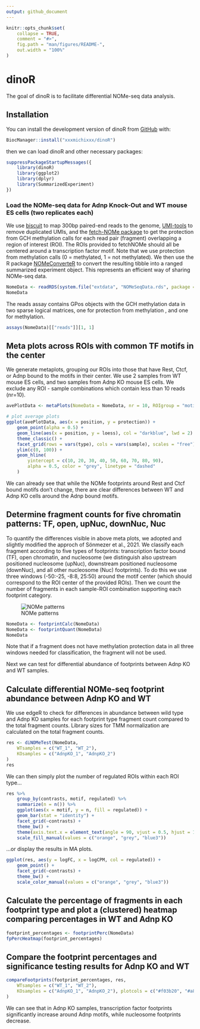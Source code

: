 ```yaml
---
output: github_document
---
```


<!-- README.md is generated from README.Rmd. Please edit that file -->

```r
knitr::opts_chunk$set(
    collapse = TRUE,
    comment = "#>",
    fig.path = "man/figures/README-",
    out.width = "100%"
)
```

# dinoR

<!-- badges: start -->
<!-- badges: end -->

The goal of dinoR is to facilitate differential NOMe-seq data analysis.

## Installation

You can install the development version of dinoR from [GitHub](https://github.com/) with:

``` r
BiocManager::install("xxxmichixxx/dinoR")
```

then we can load dinoR and other necessary packages:

```r
suppressPackageStartupMessages({
    library(dinoR)
    library(ggplot2)
    library(dplyr)
    library(SummarizedExperiment)
})
```

### Load the NOMe-seq data for Adnp Knock-Out and WT mouse ES cells (two replicates each)

We use [biscuit](https://huishenlab.github.io/biscuit/) to map 300bp paired-end reads to the genome, [UMI-tools](https://github.com/CGATOxford/UMI-tools) to remove duplicated UMIs, and the [fetch-NOMe package](https://github.com/fmi-basel/gpeters-fetchNOMe) to get the protection from GCH methylation calls for each read pair (fragment) overlapping a region of interest (ROI). The ROIs provided to fetchNOMe should all be centered around a transcription factor motif. Note that we use protection from methylation calls (0 = methylated, 1 = not methylated). 
We then use the R package [NOMeConverteR](https://github.com/fmi-basel/gbuehler-NOMeConverteR) to convert the resulting tibble into a ranged summarized experiment object. This represents an efficient way of sharing NOMe-seq data. 

```r
NomeData <- readRDS(system.file("extdata", "NOMeSeqData.rds", package = "dinoR"))
NomeData
```

The reads assay contains GPos objects with the GCH methylation data in two sparse logical matrices, one for protection from methylation , and one for methylation.

```r
assays(NomeData)[["reads"]][1, 1]
```

## Meta plots across ROIs with common TF motifs in the center

We generate metaplots, grouping our ROIs into those that have  Rest, Ctcf, or Adnp bound to the motifs in their center.
We use 2 samples from WT mouse ES cells, and two samples from Adnp KO mouse ES cells. We exclude any ROI - sample combinations which contain less than 10 reads (nr=10).

```r
avePlotData <- metaPlots(NomeData = NomeData, nr = 10, ROIgroup = "motif")

# plot average plots
ggplot(avePlotData, aes(x = position, y = protection)) +
    geom_point(alpha = 0.5) +
    geom_line(aes(x = position, y = loess), col = "darkblue", lwd = 2) +
    theme_classic() +
    facet_grid(rows = vars(type), cols = vars(sample), scales = "free") +
    ylim(c(0, 100)) +
    geom_hline(
        yintercept = c(10, 20, 30, 40, 50, 60, 70, 80, 90),
        alpha = 0.5, color = "grey", linetype = "dashed"
    )
```

We can already see that while the NOMe footprints around Rest and Ctcf bound motifs don't change, there are clear differences between WT and Adnp KO cells around the Adnp bound motifs.

## Determine fragment counts for five chromatin patterns: TF, open, upNuc, downNuc, Nuc 

To quantify the differences visible in above meta plots, we adopted and slightly modified the approch of Sönmezer et al., 2021. We classify each fragment according to five types of footprints: transcription factor bound (TF), open chromatin, and nucleosome (we distinguish also upstream positioned nucleosome (upNuc), downstream positioned nucleosome (downNuc), and all other nucleosome (Nuc) footprints). To do this we use three windows (-50:-25, -8:8, 25:50) around the motif center (which should correspond to the ROI center of the provided ROIs). Then we count the number of fragments in each sample-ROI combination supporting each footprint category. 

![NOMe patterns](vignettes/NOMe_patterns.png)


```r
NomeData <- footprintCalc(NomeData)
NomeData <- footprintQuant(NomeData)
NomeData
```

Note that if a fragment does not have methylation protection data in all three windows needed for classification, the fragment will not be used. 

Next we can test for differential abundance of footprints between Adnp KO and WT samples.

## Calculate differential NOMe-seq footprint abundance between Adnp KO and WT 

We use edgeR to check for differences in abundance between wild type and Adnp KO samples for each footprint type fragment count compared to the total fragment counts. Library sizes for TMM normalization are calculated on the total fragment counts. 

```r
res <- diNOMeTest(NomeData,
    WTsamples = c("WT_1", "WT_2"),
    KOsamples = c("AdnpKO_1", "AdnpKO_2")
)
res
```

We can then simply plot the number of regulated ROIs within each ROI type...

```r
res %>%
    group_by(contrasts, motif, regulated) %>%
    summarize(n = n()) %>%
    ggplot(aes(x = motif, y = n, fill = regulated)) +
    geom_bar(stat = "identity") +
    facet_grid(~contrasts) +
    theme_bw() +
    theme(axis.text.x = element_text(angle = 90, vjust = 0.5, hjust = 1)) +
    scale_fill_manual(values = c("orange", "grey", "blue3"))
```


...or display the results in MA plots.

```r
ggplot(res, aes(y = logFC, x = logCPM, col = regulated)) +
    geom_point() +
    facet_grid(~contrasts) +
    theme_bw() +
    scale_color_manual(values = c("orange", "grey", "blue3"))
```

## Calculate the percentage of fragments in each footprint type and plot a (clustered) heatmap comparing percentages in WT and Adnp KO

```r
footprint_percentages <- footprintPerc(NomeData)
fpPercHeatmap(footprint_percentages)
```

## Compare the footprint percentages and significance testing results for Adnp KO and WT 

```r
compareFootprints(footprint_percentages, res,
    WTsamples = c("WT_1", "WT_2"),
    KOsamples = c("AdnpKO_1", "AdnpKO_2"), plotcols = c("#f03b20", "#a8ddb5", "#bdbdbd")
)
```

We can see that in Adnp KO samples, transcription factor footprints significantly increase around Adnp motifs, while nucleosome footprints decrease. 



